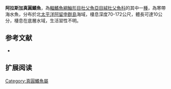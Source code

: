 {{Speciesbox
| name = 阿拉斯加真圓鰭魚
| image = 
| image_width = 250px
| status = NE
| status_system = IUCN3.1
| genus = Eumicrotremus
| species = gyrinops
| authority = [[Garman|Garman]], 1892
| synonyms = *''Cyclopteroides gyrinops'' Garman, 1892
}}

'''阿拉斯加真圓鰭魚'''，為[[輻鰭魚綱|輻鰭魚綱]][[鮋形目|鮋形目]][[杜父魚亞目|杜父魚亞目]][[絨杜父魚科|絨杜父魚科]]的其中一[[種|種]]，為寒帶海水魚，分布於北[[太平洋|太平洋]][[阿留申群島|阿留申群島]]海域，棲息深度70-172公尺，體長可達10公分，棲息在底層水域，生活習性不明。
==参考文献==
*{{FishBase_species|genus=Eumicrotremus|species=gyrinops|year=2014|month=5}}

== 扩展阅读 ==
{{refbegin}}
{{wikispecies-inline|Eumicrotremus gyrinops|阿拉斯加真圓鰭魚}}
{{refend}}

{{Wikispecies|Eumicrotremus gyrinops}}
{{Taxonbar|from=Q1807249}}

[[Category:真圓鰭魚屬|Category:真圓鰭魚屬]]


{{魚類小作品}}